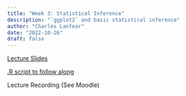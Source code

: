 ```yaml
---
title: "Week 3: Statistical Inference"
description: "`ggplot2` and basic statistical inference"
author: "Charles Lanfear"
date: "2022-10-26"
draft: false
---
```


[Lecture Slides](https://clanfear.github.io/ioc_iqa/_lectures/3_statistical-inference/slides_statistical-inference.html)

[.R script to follow along](https://clanfear.github.io/ioc_iqa/_lectures/3_statistical-inference/slides_statistical-inference.R)

Lecture Recording (See Moodle)